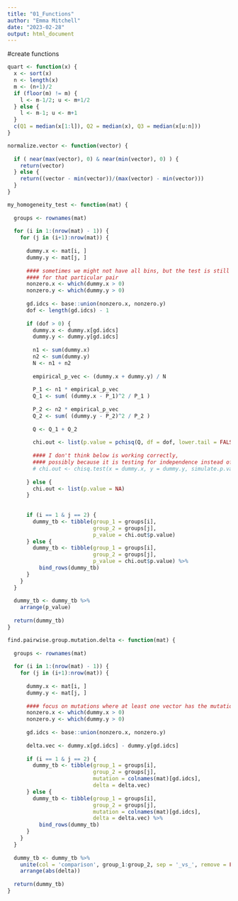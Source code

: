 ```yaml
---
title: "01_Functions"
author: "Emma Mitchell"
date: "2023-02-28"
output: html_document
---
```


#create functions
```r
quart <- function(x) {
  x <- sort(x)
  n <- length(x)
  m <- (n+1)/2
  if (floor(m) != m) {
    l <- m-1/2; u <- m+1/2
  } else {
    l <- m-1; u <- m+1
  }
  c(Q1 = median(x[1:l]), Q2 = median(x), Q3 = median(x[u:n]))
}
```

```r
normalize.vector <- function(vector) {
  
  if ( near(max(vector), 0) & near(min(vector), 0) ) {
    return(vector)
  } else { 
    return((vector - min(vector))/(max(vector) - min(vector)))
  }
}
```

```r
my_homogeneity_test <- function(mat) {
  
  groups <- rownames(mat)
  
  for (i in 1:(nrow(mat) - 1)) {
    for (j in (i+1):nrow(mat)) {
      
      dummy.x <- mat[i, ]
      dummy.y <- mat[j, ]
      
      #### sometimes we might not have all bins, but the test is still meaningful
      #### for that particular pair
      nonzero.x <- which(dummy.x > 0)
      nonzero.y <- which(dummy.y > 0)
      
      gd.idcs <- base::union(nonzero.x, nonzero.y)
      dof <- length(gd.idcs) - 1
      
      if (dof > 0) {
        dummy.x <- dummy.x[gd.idcs]
        dummy.y <- dummy.y[gd.idcs]
        
        n1 <- sum(dummy.x)
        n2 <- sum(dummy.y)
        N <- n1 + n2
        
        empirical_p_vec <- (dummy.x + dummy.y) / N
        
        P_1 <- n1 * empirical_p_vec
        Q_1 <- sum( (dummy.x - P_1)^2 / P_1 )
        
        P_2 <- n2 * empirical_p_vec
        Q_2 <- sum( (dummy.y - P_2)^2 / P_2 )
        
        Q <- Q_1 + Q_2
        
        chi.out <- list(p.value = pchisq(Q, df = dof, lower.tail = FALSE))
        
        #### I don't think below is working correctly,
        #### possibly because it is testing for independence instead of homogeneity?
        # chi.out <- chisq.test(x = dummy.x, y = dummy.y, simulate.p.value = TRUE, B = 2000)
        
      } else {
        chi.out <- list(p.value = NA)
      }
      
      
      if (i == 1 & j == 2) {
        dummy_tb <- tibble(group_1 = groups[i], 
                           group_2 = groups[j],
                           p_value = chi.out$p.value)
      } else {
        dummy_tb <- tibble(group_1 = groups[i], 
                           group_2 = groups[j],
                           p_value = chi.out$p.value) %>% 
          bind_rows(dummy_tb)
      }
    }
  }
  
  dummy_tb <- dummy_tb %>% 
    arrange(p_value)
  
  return(dummy_tb)
}
```

```r
find.pairwise.group.mutation.delta <- function(mat) {
  
  groups <- rownames(mat)
  
  for (i in 1:(nrow(mat) - 1)) {
    for (j in (i+1):nrow(mat)) {
      
      dummy.x <- mat[i, ]
      dummy.y <- mat[j, ]
      
      #### focus on mutations where at least one vector has the mutation
      nonzero.x <- which(dummy.x > 0)
      nonzero.y <- which(dummy.y > 0)
      
      gd.idcs <- base::union(nonzero.x, nonzero.y)
      
      delta.vec <- dummy.x[gd.idcs] - dummy.y[gd.idcs]
      
      if (i == 1 & j == 2) {
        dummy_tb <- tibble(group_1 = groups[i], 
                           group_2 = groups[j],
                           mutation = colnames(mat)[gd.idcs],
                           delta = delta.vec)
      } else {
        dummy_tb <- tibble(group_1 = groups[i], 
                           group_2 = groups[j],
                           mutation = colnames(mat)[gd.idcs],
                           delta = delta.vec) %>% 
          bind_rows(dummy_tb)
      }
    }
  }
  
  dummy_tb <- dummy_tb %>% 
    unite(col = 'comparison', group_1:group_2, sep = '_vs_', remove = FALSE) %>% 
    arrange(abs(delta))
  
  return(dummy_tb)
}
```
